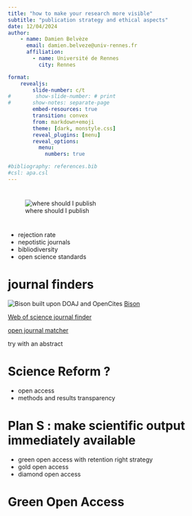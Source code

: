 ```yaml
---
title: "how to make your research more visible"
subtitle: "publication strategy and ethical aspects"
date: 12/04/2024
author: 
    - name: Damien Belvèze
      email: damien.belveze@univ-rennes.fr
      affiliation: 
        - name: Université de Rennes
          city: Rennes

format: 
    revealjs:
        slide-number: c/t
#        show-slide-number: # print
#       show-notes: separate-page
        embed-resources: true
        transition: convex
        from: markdown+emoji
        theme: [dark, monstyle.css]
        reveal_plugins: [menu]
        reveal_options: 
          menu: 
            numbers: true

#bibliography: references.bib
#csl: apa.csl
---
```


# {background-color="#fef1da"}

![where should I publish](images/initial_question.png){fig-alt="a toot posted in Mastodon by a researcher asking where she should publish her paper on analysis of Twitter data to explore the science reform community structure"}

# {background-color="#fef1da"}

::: {.incremental}
- rejection rate
- nepotistic journals
- bibliodiversity
- open science standards
:::

# journal finders {background-color="#fef1da"}

![Bison built upon DOAJ and OpenCites](images/bison.png)
[Bison](https://service.tib.eu/bison/)

[Web of science journal finder](https://mjl.clarivate.com/home)

[open journal matcher](https://openeconomics.zbw.eu/en/knowledgebase/open-journal-matcher/)

try with an abstract

# Science Reform ?

- open access
- methods and results transparency

# Plan S : make scientific output immediately available

- green open access with retention right strategy
- gold open access
- diamond open access

# Green Open Access